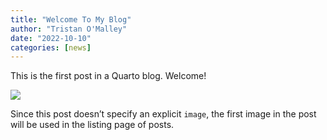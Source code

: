 ```yaml
---
title: "Welcome To My Blog"
author: "Tristan O'Malley"
date: "2022-10-10"
categories: [news]
---
```


This is the first post in a Quarto blog. Welcome!

![](thumbnail.jpg)

Since this post doesn't specify an explicit `image`, the first image in the post will be used in the listing page of posts.
